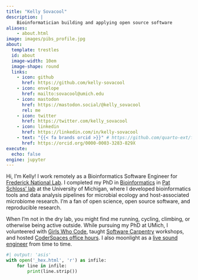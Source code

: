 ```yaml
---
title: "Kelly Sovacool"
description: | 
    Bioinformatician building and applying open source software
aliases:
    - about.html
image: images/pibs_profile.jpg
about:
  template: trestles
  id: about
  image-width: 10em
  image-shape: round
  links:
    - icon: github
      href: https://github.com/kelly-sovacool
    - icon: envelope
      href: mailto:sovacool@umich.edu
    - icon: mastodon
      href: https://mastodon.social/@kelly_sovacool
      rel: me
    - icon: twitter
      href: https://twitter.com/kelly_sovacool
    - icon: linkedin
      href: https://linkedin.com/in/kelly-sovacool
    - text: "{{< fa brands orcid >}}" # https://github.com/quarto-ext/fontawesome/issues/6
      href: https://orcid.org/0000-0003-3283-829X
execute:
  echo: false
engine: jupyter
---
```


:::{#about}

Hi, I'm Kelly! 
I work remotely as a Bioinformatics Software Engineer for 
[Frederick National Lab](https://frederick.cancer.gov/).
I completed my PhD in
[Bioinformatics](https://medicine.umich.edu/dept/computational-medicine-bioinformatics)
in [Pat Schloss' lab](http://www.schlosslab.org/) at the
University of Michigan, where I developed bioinformatics tools and
data analysis pipelines for microbial ecology and host-associated microbiome research.
I'm a fan of open science, open source software, and reproducible research.

When I'm not in the dry lab, you might find me running, cycling, climbing, or 
otherwise being active outside. 
While pursuing my PhD at UMich, I volunteered with 
[Girls Who Code](http://umich.edu/~girlswc/), 
taught [Software Carpentry](https://umcarpentries.github.io/) workshops, and
hosted [CoderSpaces office hours](https://datascience.isr.umich.edu/events/coderspaces/). 
I also moonlight as a [live sound engineer](https://sovacool.dev/latex-cv/sound.pdf)
from time to time.

:::

:::: {.grid}

::: {.g-col-2 .g-col-md-2 style="text-align: left;"}
<!-- left 1/8th  -->
:::

::: {.g-col-8 .g-col-md-8 }
<!-- center 2/3 -->
```python
#| output: 'asis'
with open('_hex.html', 'r') as infile:
    for line in infile:
        print(line.strip())
```

:::

::: {.g-col-2 .g-col-md-2 style="text-align: left;"}
<!-- right 1/8th -->
:::

::::
<!--
<br>

<a href="https://github.com/kelly-sovacool"><img src="https://raw.githubusercontent.com/kelly-sovacool/meta-repo/main/figures/language_all_bytes_top-5.png" width="500"></a> 
-->

<link rel="me" href="https://mastodon.social/@kelly_sovacool"></link>
